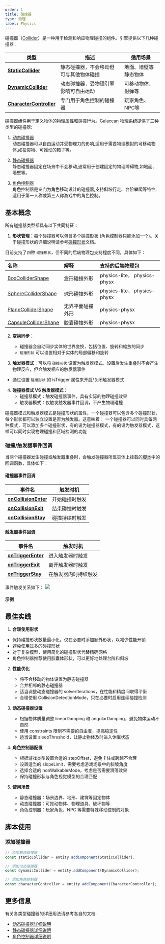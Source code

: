 ```yaml
---
order: 1
title: 碰撞器
type: 物理
label: Physics
---
```


碰撞器（[Collider](/apis/core/#Collider)）是一种用于检测和响应物理碰撞的组件。引擎提供以下几种碰撞器：

| 类型 | 描述 | 适用场景 |
| --- | --- | --- |
| [**StaticCollider**](/apis/core/#StaticCollider) | 静态碰撞器，不会移动但可与其他物体碰撞 | 地面、墙壁等静态物体 |
| [**DynamicCollider**](/apis/core/#DynamicCollider) | 动态碰撞器，受物理引擎影响可自由运动 | 可移动物体、射弹等 |
| [**CharacterController**](/apis/core/#CharacterController) | 专门用于角色控制的碰撞器 | 玩家角色、NPC等 |

碰撞器组件用于定义物体的物理属性和碰撞行为。Galacean 物理系统提供了三种类型的碰撞器:

1. [动态碰撞器](/docs/physics/collider/dynamicCollider)  
   动态碰撞器可以自由运动并受物理力的影响,适用于需要物理模拟的可移动物体,如投掷物、可推动的箱子等。

2. [静态碰撞器](/docs/physics/collider/staticCollider)  
   静态碰撞器固定在场景中不会移动,通常用于创建固定的物理障碍物,如地面、墙壁等。

3. [角色控制器](/docs/physics/collider/characterController)  
   角色控制器是专门为角色移动设计的碰撞器,支持斜坡行走、台阶攀爬等特性,适用于第一人称或第三人称游戏中的角色控制。

## 基本概念

所有碰撞器类型都具有以下共同特征：

1. **形状管理**：每个碰撞器可以包含多个[碰撞形状](/docs/physics/collider/colliderShape) (角色控制器只能添加一个)。关于碰撞形状的详细说明请参考[碰撞形状](/docs/physics/collider/colliderShape)文档。

目前支持了四种 `碰撞形状`，但不同的后端物理包支持程度不同，具体如下：

| 名称                                                     | 解释             | 支持的后端物理包             |
| :------------------------------------------------------- | :--------------- | :--------------------------- |
| [BoxColliderShape](/apis/core/#BoxColliderShape)         | 盒形碰撞外形     | physics-lite， physics-physx |
| [SphereColliderShape](/apis/core/#SphereColliderShape)   | 球形碰撞外形     | physics-lite， physics-physx |
| [PlaneColliderShape](/apis/core/#PlaneColliderShape)     | 无界平面碰撞外形 | physics-physx                |
| [CapsuleColliderShape](/apis/core/#CapsuleColliderShape) | 胶囊碰撞外形     | physics-physx                |

2. **变换同步**：

   - 碰撞器会自动同步实体的世界变换，包括位置、旋转和缩放的同步
   - `碰撞形状` 可以设置相对于实体的局部偏移和旋转

3. **触发器模式**：可以将 `碰撞形状` 设置为触发器模式，设置后发生重叠时不会产生物理反应，但会触发相应的触发器事件

- 通过设置 `碰撞形状` 的 isTrigger 属性来开启/关闭触发器模式

4. **碰撞器模式 VS 触发器模式**：
   - 碰撞器模式：触发碰撞器事件，具有实际的物理碰撞效果
   - 触发器模式：仅触发触发器事件回调，不产生物理碰撞

<Callout type="positive">
碰撞器模式和触发器模式是碰撞形状的属性，一个碰撞器可以包含多个碰撞形状，每个形状都可以独立设置是否为触发器。这意味着：
一个碰撞器可以同时具备两种模式，可以添加多个碰撞形状，有的设为碰撞器模式，有的设为触发器模式，这样可以同时实现物理碰撞和区域检测的功能
</Callout>

### 碰撞/触发器事件回调
当两个碰撞器发生碰撞或触发器重叠时，会触发碰撞器所属实体上挂载的[脚本](/docs/script/script)中的回调函数，具体如下：

#### 碰撞器事件回调
| 事件名                                                      | 触发时机             |
| ----------------------------------------------------------- | -------------------- |
| [**onCollisionEnter**](/apis/core/#Script-onCollisionEnter) | 开始碰撞时触发       |
| [**onCollisionExit**](/apis/core/#Script-onCollisionExit)   | 结束碰撞时触发       |
| [**onCollisionStay**](/apis/core/#Script-onCollisionStay)   | 碰撞持续时触发       |

#### 触发器事件回调
| 事件名                                                      | 触发时机             |
| ----------------------------------------------------------- | -------------------- |
| [**onTriggerEnter**](/apis/core/#Script-onTriggerEnter)     | 进入触发器时触发     |
| [**onTriggerExit**](/apis/core/#Script-onTriggerExit)       | 离开触发器时触发     |
| [**onTriggerStay**](/apis/core/#Script-onTriggerStay)       | 在触发器内时持续触发 |


事件触发关系如下：
<Image src="https://mdn.alipayobjects.com/huamei_vvspai/afts/img/A*erlGRKk7dNMAAAAAAAAAAAAADsqFAQ/original" />

#### 示例
<Playground href="/embed/physx-collision-detection" />

## 最佳实践

1. **合理使用形状**

- 保持碰撞形状数量最小化，仅在必要时添加额外形状，以减少性能开销
- 避免使用过多的碰撞形状
- 对于复杂模型，使用简化的碰撞形状代替精确网格
- 角色控制器推荐使用胶囊体形状，可以更好地处理台阶和斜坡

2. **性能优化**

   - 将不会移动的物体设置为静态碰撞器
   - 合并相邻的静态碰撞器
   - 适当调整动态碰撞器的 solverIterations，在性能和精度间取得平衡
   - 合理使用 CollisionDetectionMode，只在必要时启用连续碰撞检测

3. **动态碰撞器设置**

   - 根据物体质量调整 linearDamping 和 angularDamping，避免物体运动不自然
   - 使用 constraints 限制不需要的自由度，提高稳定性
   - 适当设置 sleepThreshold，让静止物体及时进入休眠状态

4. **角色控制器配置**

   - 根据游戏类型设置合适的 stepOffset，避免卡住或跨越不合理
   - 设置适当的 slopeLimit，需要考虑游戏场景中的斜坡角度
   - 选择合适的 nonWalkableMode，考虑是否需要滑落效果
   - 保持碰撞形状与角色视觉模型的合理匹配

5. **使用场景**
   - 静态碰撞器：场景边界、地形、建筑等固定物体
   - 动态碰撞器：可推动物体、物理道具、破坏物等
   - 角色控制器：玩家角色、NPC 等需要特殊移动控制的对象

## 脚本使用

### 添加碰撞器

```typescript
// 添加静态碰撞器
const staticCollider = entity.addComponent(StaticCollider);

// 添加动态碰撞器
const dynamicCollider = entity.addComponent(DynamicCollider);

// 添加角色控制器
const characterController = entity.addComponent(CharacterController);
```


## 更多信息

有关各类型碰撞器的详细用法请参考各自的文档:

- [动态碰撞器详细说明](/docs/physics/collider/dynamicCollider)
- [静态碰撞器详细说明](/docs/physics/collider/staticCollider)
- [角色控制器详细说明](/docs/physics/collider/characterController)
